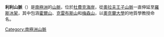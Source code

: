 {{coord|84|50|S|170|25|W|source:GNIS|display=title}}

'''利利山脈'''（{{lang-en|Lillie Range}}）是[[南極洲|南極洲]]的[[山脈|山脈]]，位於[[杜費克海岸|杜費克海岸]]，從[[奧拉夫王子山脈|奧拉夫王子山脈]]一直伸延至[[羅斯冰架|羅斯冰架]]，其中包涵[[霍爾山|霍爾山]]、[[克雷布斯山|克雷布斯山]]和[[梅森山|梅森山]]，以[[奧克蘭大學|奧克蘭大學]]的地質學教授命名。

{{DEFAULTSORT:Lillie Range}}
[[Category:南極洲山脈|Category:南極洲山脈]]


{{DufekCoast-geo-stub}}